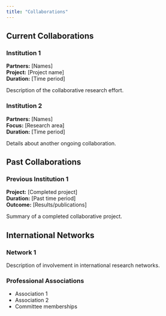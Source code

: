 ```yaml
---
title: "Collaborations"
---
```


## Current Collaborations

### Institution 1
**Partners:** [Names]  
**Project:** [Project name]  
**Duration:** [Time period]

Description of the collaborative research effort.

### Institution 2
**Partners:** [Names]  
**Focus:** [Research area]  
**Duration:** [Time period]

Details about another ongoing collaboration.

## Past Collaborations

### Previous Institution 1
**Project:** [Completed project]  
**Duration:** [Past time period]  
**Outcome:** [Results/publications]

Summary of a completed collaborative project.

## International Networks

### Network 1
Description of involvement in international research networks.

### Professional Associations
- Association 1
- Association 2
- Committee memberships